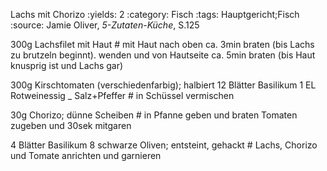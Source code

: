 Lachs mit Chorizo
:yields: 2
:category: Fisch
:tags: Hauptgericht;Fisch
:source: Jamie Oliver, _5-Zutaten-Küche_, S.125

300g Lachsfilet mit Haut
# mit Haut nach oben ca. 3min braten (bis Lachs zu brutzeln beginnt).
  wenden und von Hautseite ca. 5min braten (bis Haut knusprig ist und Lachs gar)

300g Kirschtomaten (verschiedenfarbig); halbiert
12 Blätter Basilikum
1 EL Rotweinessig
_ Salz+Pfeffer
# in Schüssel vermischen

30g Chorizo; dünne Scheiben
# in Pfanne geben und braten
  Tomaten zugeben und 30sek mitgaren

4 Blätter Basilikum
8 schwarze Oliven; entsteint, gehackt
# Lachs, Chorizo und Tomate anrichten und garnieren

  
    



